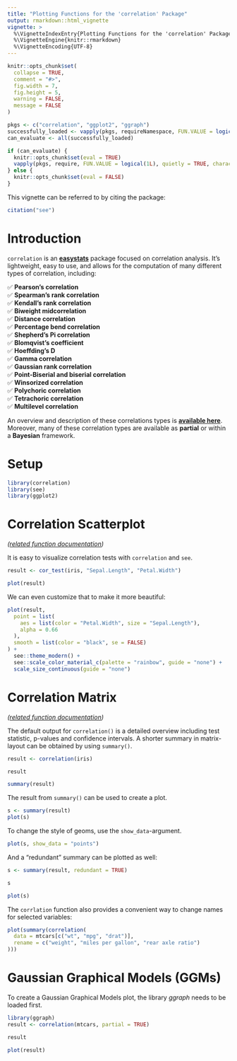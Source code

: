 ```yaml
---
title: "Plotting Functions for the 'correlation' Package"
output: rmarkdown::html_vignette
vignette: >
  %\VignetteIndexEntry{Plotting Functions for the 'correlation' Package}
  %\VignetteEngine{knitr::rmarkdown}
  %\VignetteEncoding{UTF-8}
---
```


```r
knitr::opts_chunk$set(
  collapse = TRUE,
  comment = "#>",
  fig.width = 7,
  fig.height = 5,
  warning = FALSE,
  message = FALSE
)

pkgs <- c("correlation", "ggplot2", "ggraph")
successfully_loaded <- vapply(pkgs, requireNamespace, FUN.VALUE = logical(1L), quietly = TRUE)
can_evaluate <- all(successfully_loaded)

if (can_evaluate) {
  knitr::opts_chunk$set(eval = TRUE)
  vapply(pkgs, require, FUN.VALUE = logical(1L), quietly = TRUE, character.only = TRUE)
} else {
  knitr::opts_chunk$set(eval = FALSE)
}
```

This vignette can be referred to by citing the package:

```r
citation("see")
```

# Introduction

`correlation` is an [**easystats**](https://github.com/easystats/easystats) package focused on correlation analysis. It's lightweight, easy to use, and allows for the computation of many different types of correlation, including:

✅ **Pearson's correlation**<br>
✅ **Spearman's rank correlation**<br>
✅ **Kendall's rank correlation**<br>
✅ **Biweight midcorrelation**<br>
✅ **Distance correlation**<br>
✅ **Percentage bend correlation**<br>
✅ **Shepherd's Pi correlation**<br>
✅ **Blomqvist’s coefficient**<br>
✅ **Hoeffding’s D**<br>
✅ **Gamma correlation**<br>
✅ **Gaussian rank correlation**<br>
✅ **Point-Biserial and biserial correlation**<br>
✅ **Winsorized correlation**<br>
✅ **Polychoric correlation**<br>
✅ **Tetrachoric correlation**<br>
✅ **Multilevel correlation**<br>

An overview and description of these correlations types is [**available here**](https://easystats.github.io/correlation/articles/types.html). Moreover, many of these correlation types are available as **partial** or within a **Bayesian** framework.

# Setup

```r
library(correlation)
library(see)
library(ggplot2)
```


# Correlation Scatterplot

_([related function documentation](https://easystats.github.io/correlation/reference/cor_test.html))_

It is easy to visualize correlation tests with `correlation` and `see`.

```r
result <- cor_test(iris, "Sepal.Length", "Petal.Width")

plot(result)
```

We can even customize that to make it more beautiful:

```r
plot(result,
  point = list(
    aes = list(color = "Petal.Width", size = "Sepal.Length"),
    alpha = 0.66
  ),
  smooth = list(color = "black", se = FALSE)
) +
  see::theme_modern() +
  see::scale_color_material_c(palette = "rainbow", guide = "none") +
  scale_size_continuous(guide = "none")
```


# Correlation Matrix

_([related function documentation](https://easystats.github.io/correlation/reference/correlation.html))_

The default output for `correlation()` is a detailed overview including test
statistic, p-values and confidence intervals. A shorter summary in matrix-layout
can be obtained by using `summary()`.

```r
result <- correlation(iris)

result

summary(result)
```

The result from `summary()` can be used to create a plot.

```r
s <- summary(result)
plot(s)
```

To change the style of geoms, use the `show_data`-argument.

```r
plot(s, show_data = "points")
```


And a "redundant" summary can be plotted as well:

```r
s <- summary(result, redundant = TRUE)

s

plot(s)
```

The `corrlation` function also provides a convenient way to change names for selected variables:

```r
plot(summary(correlation(
  data = mtcars[c("wt", "mpg", "drat")],
  rename = c("weight", "miles per gallon", "rear axle ratio")
)))
```

# Gaussian Graphical Models (GGMs)

To create a Gaussian Graphical Models plot, the library *ggraph* needs to be
loaded first.

```r
library(ggraph)
result <- correlation(mtcars, partial = TRUE)

result

plot(result)
```
